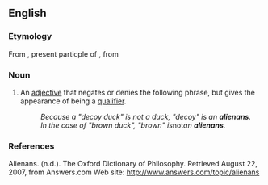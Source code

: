 ==English==

===Etymology===
From {{etyl|la|en}} {{term|alienans|aliēnans|lang=la}}, present particple of {{term|alieno|aliēno|lang=la|to make something another's}},  from {{term|alienus|aliēnus|lang=la|another's, foreign}}

===Noun===
{{en-noun|alienantes|pl2=alienans}}

# {{rhetoric|philosophy}} An [[adjective]] that negates or denies the following phrase, but gives the appearance of being a [[qualifier]]. 
#: ''Because a "decoy duck" is not a duck, "decoy" is an '''alienans'''. ''
#: ''In the case of "brown duck", "brown" is ''not'' an '''alienans'''.''
{{examples-right|sense='''alienans''' adjectives|examples=''purported'' contract<br>''alleged'' perpetrator<br>''forged'' passport<br>''expectant'' mother<br>''fantasy'' partner}}

===References===
Alienans. (n.d.). The Oxford Dictionary of Philosophy. Retrieved August 22, 2007, from Answers.com Web site: http://www.answers.com/topic/alienans
{{anagrams:en/aaeilnns}}